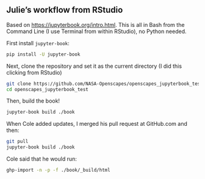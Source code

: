 ## Julie's workflow from RStudio

Based on <https://jupyterbook.org/intro.html>. This is all in Bash from the Command Line (I use Terminal from within RStudio), no Python needed. 

First install `jupyter-book`:
```bash
pip install -U jupyter-book
```

Next, clone the repository and set it as the current directory (I did this clicking from RStudio)
```bash
git clone https://github.com/NASA-Openscapes/openscapes_jupyterbook_test/
cd openscapes_jupyterbook_test
```

Then, build the book!
```bash
jupyter-book build ./book
```

When Cole added updates, I merged his pull request at GitHub.com and then: 
```bash
git pull
jupyter-book build ./book
```

Cole said that he would run: 
```bash
ghp-import -n -p -f ./book/_build/html
```


